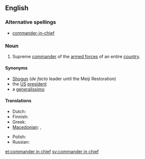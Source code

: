 ==English==

===Alternative spellings===
* [[commander-in-chief]]

===Noun===
{{en-noun|sg=[[commander]] [[in]] [[chief]]|commanders in chief}}

# Supreme [[commander]] of the [[armed forces]] of an entire [[country]].

====Synonyms====
* [[Shogun]] (''de facto'' leader until the Meiji Restoration)
* the [[US]] [[president]]
* a [[generalissimo]]

====Translations====
{{trans-top|Supreme commander of the armed forces of an entire country}}
* Dutch: {{t+|nl|opperbevelhebber|m}}
* Finnish: {{t-|fi|puolustusvoimain ylipäällikkö}}
* Greek: {{t|el|αρχιστράτηγος|m|sc=Grek}}
* [[Macedonian]]: {{t|mk|главен командант|m|tr=gláven komandánt|sc=Cyrl|xs=Macedonian}},  {{t|mk|врховен командант|m|tr=v'rhoven komandánt|sc=Cyrl}}
{{trans-mid}}
* Polish: {{t-|pl|naczelny wódz|m}}
* Russian: {{t+|ru|главнокомандующий|m|tr=glavnokomándujuščij|sc=Cyrl}}
{{trans-bottom}}

[[et:commander in chief]]
[[sv:commander in chief]]